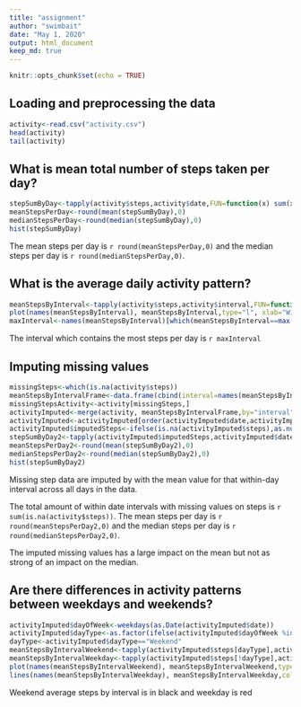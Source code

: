 ```yaml
---
title: "assignment"
author: "swimbait"
date: "May 1, 2020"
output: html_document
keep_md: true
---
```


```r
knitr::opts_chunk$set(echo = TRUE)
```

## Loading and preprocessing the data
```r
activity<-read.csv("activity.csv")
head(activity)
tail(activity)
```
## What is mean total number of steps taken per day?
```r
stepSumByDay<-tapply(activity$steps,activity$date,FUN=function(x) sum(x, na.rm=T))
meanStepsPerDay<-round(mean(stepSumByDay),0)
medianStepsPerDay<-round(median(stepSumByDay),0)
hist(stepSumByDay)
```

The mean steps per day is `r round(meanStepsPerDay,0)` and the median steps per day is `r round(medianStepsPerDay,0)`.

## What is the average daily activity pattern?
```r
meanStepsByInterval<-tapply(activity$steps,activity$interval,FUN=function(x) mean(x,na.rm=T))
plot(names(meanStepsByInterval), meanStepsByInterval,type="l", xlab="Within-Day Interval")
maxInterval<-names(meanStepsByInterval)[which(meanStepsByInterval==max(meanStepsByInterval))]
```

The interval which contains the most steps per day is `r maxInterval`

## Imputing missing values
```r
missingSteps<-which(is.na(activity$steps))
meanStepsByIntervalFrame<-data.frame(cbind(interval=names(meanStepsByInterval),meanSteps=round(meanStepsByInterval,0)))
missingStepsActivity<-activity[missingSteps,]
activityImputed<-merge(activity, meanStepsByIntervalFrame,by="interval",all.y=F)
activityImputed<-activityImputed[order(activityImputed$date,activityImputed$interval),]
activityImputed$imputedSteps<-ifelse(is.na(activityImputed$steps),as.numeric(as.vector(activityImputed$meanSteps)),activityImputed$steps)
stepSumByDay2<-tapply(activityImputed$imputedSteps,activityImputed$date,FUN=function(x) sum(x, na.rm=T))
meanStepsPerDay2<-round(mean(stepSumByDay2),0)
medianStepsPerDay2<-round(median(stepSumByDay2),0)
hist(stepSumByDay2)

```

Missing step data are imputed by with the mean value for that within-day interval across all days in the data.  

The total amount of within date intervals with missing values on steps is `r sum(is.na(activity$steps))`.
The mean steps per day is `r round(meanStepsPerDay2,0)` and the median steps per day is `r round(medianStepsPerDay2,0)`.

The imputed missing values has a large impact on the mean but not as strong of an impact on the median.

## Are there differences in activity patterns between weekdays and weekends?
```r
activityImputed$dayOfWeek<-weekdays(as.Date(activityImputed$date))
activityImputed$dayType<-as.factor(ifelse(activityImputed$dayOfWeek %in% c("Sunday","Saturday"),"Weekend","Weekday"))
dayType<-activityImputed$dayType=="Weekend"
meanStepsByIntervalWeekend<-tapply(activityImputed$steps[dayType],activity$interval[dayType],FUN=function(x) mean(x,na.rm=T))
meanStepsByIntervalWeekday<-tapply(activityImputed$steps[!dayType],activity$interval[!dayType],FUN=function(x) mean(x,na.rm=T))
plot(names(meanStepsByIntervalWeekend), meanStepsByIntervalWeekend,type="l", xlab="Within-Day Interval",lwd=1.5)
lines(names(meanStepsByIntervalWeekday), meanStepsByIntervalWeekday,col="red")
```

Weekend average steps by interval is in black and weekday is red
